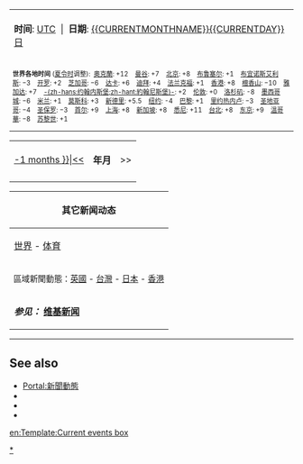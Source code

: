 {| class="infobox" width="250" style="text-align: center; margin-top:7px; border:2px solid #cedff2;"
|- style="background-color: #cedff2"
| style="padding-top: 5px; padding-bottom: 5px" | '''时间''': {{CURRENTTIME}} [[协调世界时|UTC]]&nbsp;&nbsp;|&nbsp;&nbsp;'''日期''': [[{{CURRENTMONTHNAME}}{{CURRENTDAY}}日]]
|-
| style="padding-top: 4px; font-size:70%" | '''世界各地时间'''
<!-- Cities sorted A TO Z -->
<!-- 夏令时规则来自ftp://ftp.elsie.nci.nih.gov/pub/tzdata2005n.tar.gz and http://www.timeanddate.com/-->([[夏时制|夏令时]]调整):
&nbsp;[[奧克蘭]]:&nbsp;+12<!-- TZ=Pacific/Auckland, DST Oct/firstSun - Mar/thirdSun -->&nbsp;
&nbsp;[[曼谷]]:&nbsp;+7<!-- TZ=Asia/Bangkok, no DST -->&nbsp;
&nbsp;[[北京市|北京]]:&nbsp;+8<!-- TZ=Asia/Beijing, no DST -->&nbsp;
&nbsp;[[布鲁塞尔]]:&nbsp;+1<!-- TZ=Europe/Brussels, DST Mar/lastSun - Oct/lastSun -->&nbsp;
&nbsp;[[布宜诺斯艾利斯]]:&nbsp;&minus;3<!-- TZ=America/Buenos Aires, no DST -->&nbsp;
&nbsp;[[开罗]]:&nbsp;+2<!-- TZ=Africa/Cairo, DST Apr/lastFri - Sep/lastThu -->&nbsp;
&nbsp;[[芝加哥]]:&nbsp;&minus;6<!-- DST Apr/firstSun - Oct/lastSun (for 2006, rules will change in 2007) -->&nbsp;
&nbsp;[[达卡]]:&nbsp;+6<!-- TZ=Asia/Colombo, no DST -->&nbsp;
&nbsp;[[杜拜|迪拜]]:&nbsp;+4<!-- TZ=Asia/Dubai, no DST -->&nbsp;
&nbsp;[[美因河畔法兰克福|法兰克福]]:&nbsp;+1<!-- TZ=Europe/Berlin, DST Mar/lastSun - Oct/lastSun -->&nbsp;
&nbsp;[[香港]]:&nbsp;+8<!-- TZ=Asia/Hong_Kong, no DST -->&nbsp;
&nbsp;[[檀香山]]:&nbsp;&minus;10 <!-- TZ=America/Honolulu, no DST -->&nbsp;
&nbsp;[[雅加达]]:&nbsp;+7<!-- TZ=Asia/Bangkok, no DST -->&nbsp;
&nbsp;[[约翰内斯堡|-{zh-hans:约翰内斯堡;zh-hant:約翰尼斯堡}-]]:&nbsp;+2<!-- TZ=Africa/Johannesburg, no DST -->&nbsp;
&nbsp;[[伦敦]]:&nbsp;+0<!-- TZ=Europe/London, DST Mar/lastSun - Oct/lastSun -->&nbsp;
&nbsp;[[洛杉矶]]:&nbsp;-8<!-- TZ=America/Los Angles, DST Apr/firstSun - Oct/lastSun (for 2006, rules will change in 2007) -->&nbsp;
&nbsp;[[墨西哥城]]:&nbsp;&minus;6<!-- TZ=America/Mexico_City, DST Apr/firstSun - Oct/lastSun-->&nbsp;
&nbsp;[[米兰]]:&nbsp;+1<!-- TZ=Europe/Berlin DST Mar/lastSun - Oct/lastSun --> &nbsp;
&nbsp;[[莫斯科]]:&nbsp;+3<!-- TZ=Europe/Moscow, DST Mar/lastSun - Oct/lastSun -->&nbsp;
&nbsp;[[新德里]]:&nbsp;+5.5<!-- TZ=Asia/Calcutta, no DST -->&nbsp;
&nbsp;[[纽约]]:&nbsp;-4<!-- TZ=America/New_York, DST Apr/firstSun - Oct/lastSun (for 2006, rules will change in 2007) -->&nbsp;
&nbsp;[[巴黎]]:&nbsp;+1<!-- DST Mar/lastSun - Oct/lastSun -->&nbsp;
&nbsp;[[里约热内卢]]:&nbsp;&minus;3<!-- TZ=America/Sao_Paulo, DST Oct/thirdSun - Feb/thirdSun -->&nbsp;
&nbsp;[[圣地亚哥 (智利)|圣地亚哥]]:&nbsp;&minus;4<!-- TZ=America/Santiago, DST Oct/thirdSun - March/secondSun -->&nbsp;
&nbsp;[[聖保羅 (巴西)|圣保罗]]:&nbsp;&minus;3<!-- DST Oct/thirdSun - Feb/thirdSun -->&nbsp;
&nbsp;[[首爾特別市|首尔]]:&nbsp;+9 <!-- no DST -->&nbsp;
&nbsp;[[上海市|上海]]:&nbsp;+8 <!-- TZ=Asia/Beijing, no DST -->&nbsp;
&nbsp;[[新加坡]]:&nbsp;+8<!-- TZ=Asia/Singapore, no DST -->&nbsp;
&nbsp;[[悉尼]]:&nbsp;+11<!-- TZ=Australia/Melbourne, DST Oct/firstSun - Mar/lastSun-->&nbsp;
&nbsp;[[臺北市|<nowiki>台北</nowiki>]]:&nbsp;+8<!-- TZ=Asia/Taipei, no DST -->&nbsp;
&nbsp;[[东京]]:&nbsp;+9<!-- TZ=Asia/Tokyo, no DST -->&nbsp;
&nbsp;[[溫哥華]]:&nbsp;&minus;8<!-- TZ=America/Vancouver, DST Apr/firstSun - Oct/lastSun (for 2006, rules will change in 2007) -->&nbsp;
&nbsp;[[苏黎世]]:&nbsp;+1<!--DST Mar/lastSun - Oct/lastSun-->&nbsp;
|}
{| class="infobox" width="250" style="text-align: center; background-color: #f5faff; border:2px solid #cedff2;"
|- style="background-color: #cedff2"
| style="padding-top: 5px; padding-bottom: 5px" | [[{{#time: Y年n月 | -1 months }}|<<]]
| style="padding-top: 5px; padding-bottom: 5px" | '''{{CURRENTYEAR}}年{{CURRENTMONTH}}月'''
| style="padding-top: 5px; padding-bottom: 5px" | >>
|-
| colspan=3 |{{CalendarMonth|{{CURRENTYEAR}}|{{CURRENTMONTH}}|#}}
|}
{| class="infobox" width="250" style="text-align: center; margin-top:7px; border:2px solid #cedff2;"
|- style="background-color: #cedff2"
!其它新闻动态
|-
|[[Portal:新聞動態|世界]] - [[Portal:體育新聞動態|体育]]
|-
|style="font-size:90%"|區域新聞動態：[[Portal:英國新聞動態|英國]] - [[Portal:臺灣新聞動態|台灣]] - [[Portal:日本新聞動態|日本]] - [[Portal:香港新聞動態|香港]]
|-
|'''''参见：'' [[n:首页|维基新闻]]'''
|}
<noinclude>
----
==See also==
*[[Portal:新聞動態]]
*{{tl|新闻动态}}
*{{tl|新闻动态文章}}
*{{tl|新闻动态框}}
[[Category:新聞動態模板|*]]
[[en:Template:Current events box]]
</noinclude>